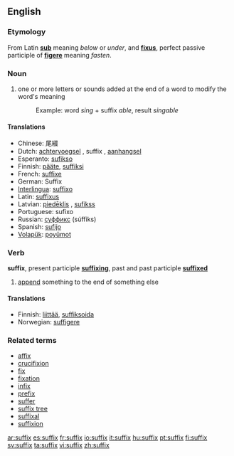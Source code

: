 ==English==

=== Etymology ===
From Latin '''[[sub]]''' meaning ''below'' or ''under'', and '''[[fixus]]''', perfect passive participle of '''[[figere]]''' meaning ''fasten''.

=== Noun ===
{{en-noun-reg-es}}

#one or more letters or sounds added at the end of a word to modify the word's meaning
#: Example: word ''sing'' + suffix ''able'', result ''singable''

==== Translations ====
*Chinese: 尾綴
*Dutch: [[achtervoegsel]] {{n}}, suffix {{m}}, [[aanhangsel]] {{n}}
*Esperanto: [[sufikso]]
*Finnish: [[pääte]], [[suffiksi]]
*French: [[suffixe]] {{m}}
*German: Suffix {{n}}
*[[Interlingua]]: [[suffixo]]
*Latin: [[suffixus]]
*Latvian: [[piedēklis]] {{m}}, [[sufikss]] {{m}}
*Portuguese: sufixo
*Russian: [[суффикс]] (súffiks) {{m}}
*Spanish: [[sufijo]] {{m}}
*[[Volapük]]: [[poyümot]]

===Verb===
'''suffix''', present participle '''[[suffixing]]''', past and past participle '''[[suffixed]]'''

# [[append]] something to the end of something else

====Translations====
*Finnish: [[liittää]], {{grammar}} [[suffiksoida]]
*Norwegian: [[suffigere]]

===Related terms===
*[[affix]]
*[[crucifixion]]<!-- ??! -->
*[[fix]]
*[[fixation]]<!-- ??! -->
*[[infix]]
*[[prefix]]
*[[suffer]]<!-- ??! -->
*[[suffix tree]]
*[[suffixal]]
*[[suffixion]]

[[ar:suffix]]
[[es:suffix]]
[[fr:suffix]]
[[io:suffix]]
[[it:suffix]]
[[hu:suffix]]
[[pt:suffix]]
[[fi:suffix]]
[[sv:suffix]]
[[ta:suffix]]
[[vi:suffix]]
[[zh:suffix]]